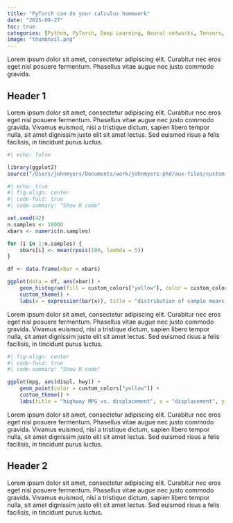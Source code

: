```yaml
---
title: "PyTorch can do your calculus homework"
date: "2025-09-27"
toc: true
categories: [Python, PyTorch, Deep Learning, Neural networks, Tensors, Calculus, Linear algebra]
image: "thumbnail.png"
---
```


Lorem ipsum dolor sit amet, consectetur adipiscing elit. Curabitur nec eros eget nisl posuere fermentum. Phasellus vitae augue nec justo commodo gravida.


## Header 1

Lorem ipsum dolor sit amet, consectetur adipiscing elit. Curabitur nec eros eget nisl posuere fermentum. Phasellus vitae augue nec justo commodo gravida. Vivamus euismod, nisi a tristique dictum, sapien libero tempor nulla, sit amet dignissim justo elit sit amet lectus. Sed euismod risus a felis facilisis, in tincidunt purus luctus.  



```r
#| echo: false

library(ggplot2)
source("/Users/johnmyers/Documents/work/johnmyers-phd/aux-files/custom-theme.R")

```


```r
#| echo: true
#| fig-align: center
#| code-fold: true 
#| code-summary: "Show R code"

set.seed(42)
n.samples <- 10000
xbars <- numeric(n.samples)

for (i in 1:n.samples) {
    xbars[i] <- mean(rpois(100, lambda = 5))
}

df <- data.frame(xbar = xbars)

ggplot(data = df, aes(xbar)) +
    geom_histogram(fill = custom_colors["yellow"], color = custom_colors["black"]) +
    custom_theme() +
    labs(x = expression(bar(x)), title = "distribution of sample means drawn\nfrom a Poisson distribution")

```

Lorem ipsum dolor sit amet, consectetur adipiscing elit. Curabitur nec eros eget nisl posuere fermentum. Phasellus vitae augue nec justo commodo gravida. Vivamus euismod, nisi a tristique dictum, sapien libero tempor nulla, sit amet dignissim justo elit sit amet lectus. Sed euismod risus a felis facilisis, in tincidunt purus luctus.  



```r
#| fig-align: center
#| code-fold: true
#| code-summary: "Show R code"

ggplot(mpg, aes(displ, hwy)) +
    geom_point(color = custom_colors["yellow"]) +
    custom_theme() +
    labs(title = "highway MPG vs. displacement", x = "displacement", y = "highway MPG")
```

Lorem ipsum dolor sit amet, consectetur adipiscing elit. Curabitur nec eros eget nisl posuere fermentum. Phasellus vitae augue nec justo commodo gravida. Vivamus euismod, nisi a tristique dictum, sapien libero tempor nulla, sit amet dignissim justo elit sit amet lectus. Sed euismod risus a felis facilisis, in tincidunt purus luctus.  


## Header 2

Lorem ipsum dolor sit amet, consectetur adipiscing elit. Curabitur nec eros eget nisl posuere fermentum. Phasellus vitae augue nec justo commodo gravida. Vivamus euismod, nisi a tristique dictum, sapien libero tempor nulla, sit amet dignissim justo elit sit amet lectus. Sed euismod risus a felis facilisis, in tincidunt purus luctus.  
